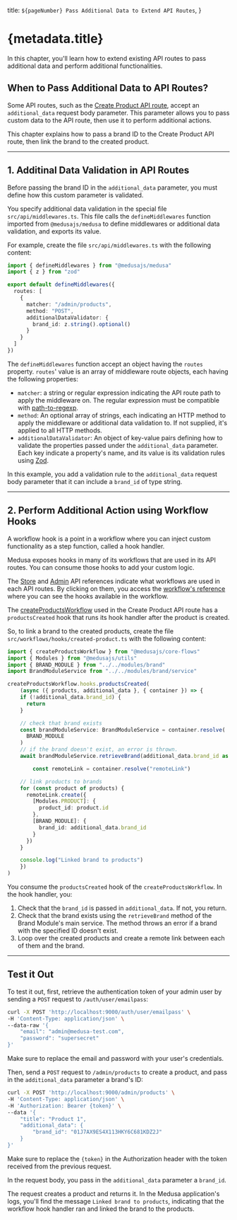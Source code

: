   title: `${pageNumber} Pass Additional Data to Extend API Routes`,
}

# {metadata.title}

In this chapter, you'll learn how to extend existing API routes to pass additional data and perform additional functionalities.

## When to Pass Additional Data to API Routes?

Some API routes, such as the [Create Product API route](https://docs.medusajs.com/v2/api/admin#products_postproducts), accept an `additional_data` request body parameter. This parameter allows you to pass custom data to the API route, then use it to perform additional actions.

This chapter explains how to pass a brand ID to the Create Product API route, then link the brand to the created product.

---

## 1. Additinal Data Validation in API Routes

Before passing the brand ID in the `additional_data` parameter, you must define how this custom parameter is validated.

You specify additional data validation in the special file `src/api/middlewares.ts`. This file calls the `defineMiddlewares` function imported from `@medusajs/medusa` to define middlewares or additional data validation, and exports its value.

For example, create the file `src/api/middlewares.ts` with the following content:

```ts title="src/api/middlewares.ts"
import { defineMiddlewares } from "@medusajs/medusa"
import { z } from "zod"

export default defineMiddlewares({
  routes: [
    {
      matcher: "/admin/products",
      method: "POST",
      additionalDataValidator: {
        brand_id: z.string().optional()
      }
    }
  ]
})
```

The `defineMiddlewares` function accept an object having the `routes` property. `routes`' value is an array of middleware route objects, each having the following properties:

- `matcher`: a string or regular expression indicating the API route path to apply the middleware on. The regular expression must be compatible with [path-to-regexp](https://github.com/pillarjs/path-to-regexp).
- `method`: An optional array of strings, each indicating an HTTP method to apply the middleware or additional data validation to. If not supplied, it's applied to all HTTP methods.
- `additionalDataValidator`: An object of key-value pairs defining how to validate the properties passed under the `additional_data` parameter. Each key indicate a property's name, and its value is its validation rules using [Zod](https://zod.dev/).

In this example, you add a validation rule to the `additional_data` request body parameter that it can include a `brand_id` of type string.

---

## 2. Perform Additional Action using Workflow Hooks

A workflow hook is a point in a workflow where you can inject custom functionality as a step function, called a hook handler.

Medusa exposes hooks in many of its workflows that are used in its API routes. You can consume those hooks to add your custom logic.

<Note title="Tip">

The [Store](!api!/store) and [Admin](!api!/admin) API references indicate what workflows are used in each API routes. By clicking on them, you access the [workflow's reference](!resources!/medusa-workflows-reference) where you can see the hooks available in the workflow.

</Note>

The [createProductsWorkflow](!resources!/references/medusa-workflows/createProductsWorkflow) used in the Create Product API route has a `productsCreated` hook that runs its hook handler after the product is created.

So, to link a brand to the created products, create the file `src/workflows/hooks/created-product.ts` with the following content:

```ts title="src/workflows/hooks/created-product.ts"
import { createProductsWorkflow } from "@medusajs/core-flows"
import { Modules } from "@medusajs/utils"
import { BRAND_MODULE } from "../../modules/brand"
import BrandModuleService from "../../modules/brand/service"

createProductsWorkflow.hooks.productsCreated(
	(async ({ products, additional_data }, { container }) => {
    if (!additional_data.brand_id) {
      return
    }

    // check that brand exists
    const brandModuleService: BrandModuleService = container.resolve(
      BRAND_MODULE
    )
    // if the brand doesn't exist, an error is thrown.
    await brandModuleService.retrieveBrand(additional_data.brand_id as string)

		const remoteLink = container.resolve("remoteLink")

    // link products to brands
    for (const product of products) {
      remoteLink.create({
        [Modules.PRODUCT]: {
          product_id: product.id
        },
        [BRAND_MODULE]: {
          brand_id: additional_data.brand_id
        }
      })
    }

    console.log("Linked brand to products")
	})
)
```

You consume the `productsCreated` hook of the `createProductsWorkflow`. In the hook handler, you:

1. Check that the `brand_id` is passed in `additional_data`. If not, you return.
2. Check that the brand exists using the `retrieveBrand` method of the Brand Module's main service. The method throws an error if a brand with the specified ID doesn't exist.
3. Loop over the created products and create a remote link between each of them and the brand.

---

## Test it Out

To test it out, first, retrieve the authentication token of your admin user by sending a `POST` request to `/auth/user/emailpass`:

```bash
curl -X POST 'http://localhost:9000/auth/user/emailpass' \
-H 'Content-Type: application/json' \
--data-raw '{
    "email": "admin@medusa-test.com",
    "password": "supersecret"
}'
```

Make sure to replace the email and password with your user's credentials.

Then, send a `POST` request to `/admin/products` to create a product, and pass in the `additional_data` parameter a brand's ID:

```bash
curl -X POST 'http://localhost:9000/admin/products' \
-H 'Content-Type: application/json' \
-H 'Authorization: Bearer {token}' \
--data '{
    "title": "Product 1",
    "additional_data": {
        "brand_id": "01J7AX9ES4X113HKY6C681KDZ2J"
    }
}'
```

<Note title="Tip">

Make sure to replace the `{token}` in the Authorization header with the token received from the previous request.

</Note>

In the request body, you pass in the `additional_data` parameter a `brand_id`.

The request creates a product and returns it. In the Medusa application's logs, you'll find the message `Linked brand to products`, indicating that the workflow hook handler ran and linked the brand to the products.
